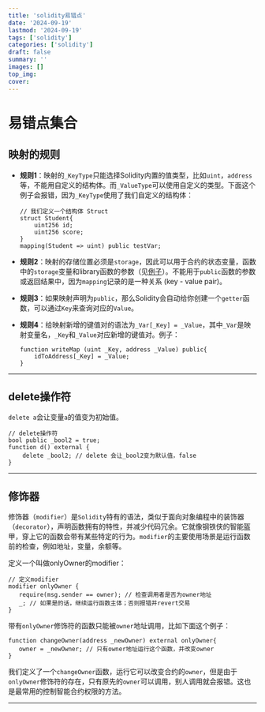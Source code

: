 ```yaml
---
title: 'solidity易错点'
date: '2024-09-19'
lastmod: '2024-09-19'
tags: ['solidity']
categories: ['solidity']
draft: false
summary: ''
images: []
top_img: 
cover: 
---
```


# 易错点集合

## 映射的规则

- **规则1**：映射的`_KeyType`只能选择Solidity内置的值类型，比如`uint`，`address`等，不能用自定义的结构体。而`_ValueType`可以使用自定义的类型。下面这个例子会报错，因为`_KeyType`使用了我们自定义的结构体：

  ```solidity
  // 我们定义一个结构体 Struct
  struct Student{
      uint256 id;
      uint256 score; 
  }
  mapping(Student => uint) public testVar;
  ```

- **规则2**：映射的存储位置必须是`storage`，因此可以用于合约的状态变量，函数中的`storage`变量和library函数的参数（见[例子](https://github.com/ethereum/solidity/issues/4635)）。不能用于`public`函数的参数或返回结果中，因为`mapping`记录的是一种关系 (key - value pair)。

- **规则3**：如果映射声明为`public`，那么Solidity会自动给你创建一个`getter`函数，可以通过`Key`来查询对应的`Value`。

- **规则4**：给映射新增的键值对的语法为`_Var[_Key] = _Value`，其中`_Var`是映射变量名，`_Key`和`_Value`对应新增的键值对。例子：

  ```solidity
  function writeMap (uint _Key, address _Value) public{
      idToAddress[_Key] = _Value;
  }
  ```

---

## delete操作符

`delete a`会让变量`a`的值变为初始值。

```solidity
// delete操作符
bool public _bool2 = true; 
function d() external {
    delete _bool2; // delete 会让_bool2变为默认值，false
}
```

---

## 修饰器

修饰器（`modifier`）是`Solidity`特有的语法，类似于面向对象编程中的装饰器（`decorator`），声明函数拥有的特性，并减少代码冗余。它就像钢铁侠的智能盔甲，穿上它的函数会带有某些特定的行为。`modifier`的主要使用场景是运行函数前的检查，例如地址，变量，余额等。

定义一个叫做onlyOwner的modifier：

```solidity
// 定义modifier
modifier onlyOwner {
   require(msg.sender == owner); // 检查调用者是否为owner地址
   _; // 如果是的话，继续运行函数主体；否则报错并revert交易
}
```



带有`onlyOwner`修饰符的函数只能被`owner`地址调用，比如下面这个例子：

```solidity
function changeOwner(address _newOwner) external onlyOwner{
   owner = _newOwner; // 只有owner地址运行这个函数，并改变owner
}
```



我们定义了一个`changeOwner`函数，运行它可以改变合约的`owner`，但是由于`onlyOwner`修饰符的存在，只有原先的`owner`可以调用，别人调用就会报错。这也是最常用的控制智能合约权限的方法。

---



